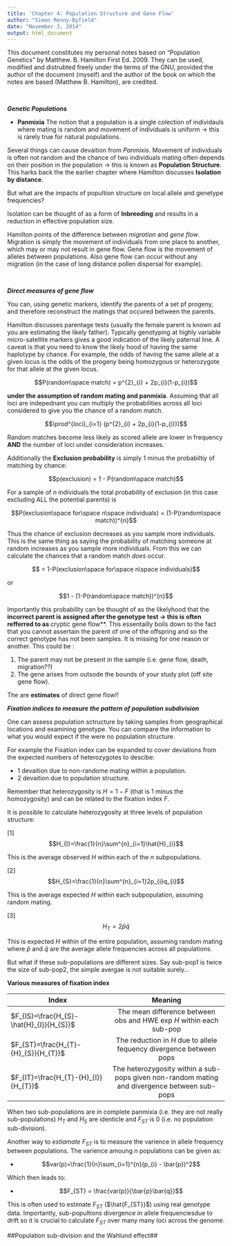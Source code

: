 ```yaml
---
title: 'Chapter 4: Population Structure and Gene Flow'
author: "Simon Renny-Byfield"
date: "November 3, 2014"
output: html_document
---
```


This document constitutes my personal notes based on "Population Genetics" by Matthew. B. Hamilton First Ed. 2009. They can be used, modified and distrubted freely under the terms of the GNU, provided the author of the document (myself) and the author of the book on which the notes are based (Matthew B. Hamilton), are credited.  
    
<br>    

***Genetic Populations***

* **Panmixia** The notion that a population is a single colection of individauls where mating is random and movement of individuals is uniform $\longrightarrow$ this is rarely true for natural populations.

Several things can cause devaition from *Panmixis*. Movement of individuals is often not random and the chance of two individuals mating often depends on their position in the population $\longrightarrow$ this is known as **Population Structure**. This harks back the the earlier chapter where Hamilton discusses **Isolation by distance**.

But what are the impacts of popultion structure on local allele and genetype frequencies?

Isolation can be thought of as a form of **Inbreeding** and results in a reduction in effective population size.

Hamilton points of the difference between *migration* and *gene flow*. Migration is simply the movement of individuals from one place to another, which may or may not result in gene flow. Gene flow is the movement of alleles between populations. Also gene flow can occur without any migration (in the case of long distance pollen dispersal for example).

<br>  

***Direct measures of gene flow***

You can, using genetic markers, identify the parents of a set pf progeny, and therefore reconstruct the matings that occured between the parents.

Hamilton discusses parentage tests (usually the female parent is known ad you are estimating the likely father). Typically genotyping at highly variable micro-satellite markers gives a good indication of the likely paternal line. A caveat is that you need to know the likely hood of having the same haplotype by chance. For example, the odds of having the same allele at a given locus is the odds of the progeny being homozygous or heterozygote for that allele at the given locus.

$$P(random\space match) = p^{2}_{i} + 2p_{i}(1-p_{i})$$

**under the assumption of random mating and panmixia**. Assuming that all loci are indepednant you can multiply the probabilities across all loci considered to give you the chance of a random match.

$$\prod^{loci}_{i=1} (p^{2}_{i} + 2p_{i}(1-p_{i}))$$

Random matches become less likely as scored allele are lower in frequency **AND** the number of loci under consideration increases.

Additionally the **Exclusion probability** is simply 1 minus the probabiltiy of matching by chance:

$$p(exclusion) = 1 - P(random\space match)$$

For a sample of $n$ individuals the total probability of exclusion (in this case excluding ALL the potential parents) is 

$$P(exclusion\space for\space n\space individuals) = (1-P(random\space match))^{n}$$

Thus the chance of exclusion decreases as you sample more individuals. This is the same thing as saying the probability of matching someone at random increases as you sample more individuals. From this we can calculate the chances that a random match *does* occur.

$$ = 1-P(exclusion\space for\space n\space individuals)$$

or

$$1 - (1-P(random\space match))^{n}$$ 

Importantly this probability can be thought of as the likelyhood that the **incorrect parent is assigned after the genotype test $\longrightarrow$ this is often refferred to as **cryptic gene flow**. This essentailly boils down to the fact that you cannot assertain the parent of one of the offspring and so the correct genotype has not been samples. It is missing for one reason or another. This could be :

1.  The parent may not be present in the sample (i.e. gene flow, death, migration??)
2.  The gene arises from outsode the bounds of your study plot (off site gene flow).

The are **estimates** of direct gene flow!!


***Fixation indices to measure the pattern of population subdivision***

One can assess population sctructure by taking samples from geographical locations and examining genotype. You can compare the information to what you would expect if the were no population structure.

For example the Fixation index can be expanded to cover deviations from the expected numbers of heterozygotes to descibe:

* 1 devaition due to non-randome mating within a population.
* 2 devaition due to population structure.

Remember that heterozygosity is $H= 1- F$ (that is 1 minus the homozygosity) and can be related to the fixation index $F$.

It is possible to calculate heterozygosity at three levels of population structure:

[1] $$H_{I}=\frac{1}{n}\sum^{n}_{i=1}\hat{H}_{i}$$

This is the average observed $H$ within each of the $n$ subpopulations.

[2] $$H_{S}=\frac{1}{n}\sum^{n}_{i=1}2p_{i}q_{i}$$

This is the average expected $H$ within each subpopulation, assuming random mating.

[3] $$H_{T}=2\bar{p}\bar{q}$$

This is expected $H$ within of the entire population, assuming random mating where $\bar{p}$ and $\bar{q}$ are the average allele frequencies across all populations.

But what if these sub-populations are different sizes. Say sub-pop1 is twice the size of sub-pop2, the simple avergae is not suitable surely...

**Various measures of fixation index**

| Index        | Meaning           | 
| ------------- |:-------------:| 
| $F_{IS}=\frac{H_{S}-\hat{H}_{I}}{H_{S}}$  | The mean difference between obs and HWE exp $H$  within each sub-pop|
| $F_{ST}=\frac{H_{T}-{H}_{S}}{H_{T}}$      | The reduction in $H$ due to allele fequency divergence between pops      | 
| $F_{IT}=\frac{H_{T}-{H}_{I}}{H_{T}}$ | The heterozygosity within a sub-pops given non-random mating and divergence between sub-pops      |

When two sub-populations are in complete panmixia (i.e. they are not really sub-populations) $H_{T}$ and $H_{S}$ are identicle and $F_{ST}$ is 0 (i.e. no population sub-division).

Another way to *estiamate* $F_{ST}$ is to measure the varience in allele frequency between populations. The varience amoung $n$ populations can be given as:

* $$var(p)=\frac{1}{n}\sum_{i=1}^{n}(p_{i} - \bar{p})^2$$

Which then leads to:

* $$F_{ST} = \frac{var(p)}{\bar{p}\bar{q}}$$

This is often used to estimate $F_{ST}$ ($\hat{F_{ST}}$) using real genotype data. Importantly, sub-popultions divergence in allele frequenciesdue to drift so it is crucial to calculate $F_{ST}$ over many many loci across the genome. 

##Population sub-division and the Wahlund effect##


